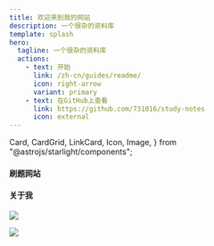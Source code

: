 ```yaml
---
title: 欢迎来到我的网站
description: 一个很杂的资料库
template: splash
hero:
  tagline: 一个很杂的资料库
  actions:
    - text: 开始
      link: /zh-cn/guides/readme/
      icon: right-arrow
      variant: primary
    - text: 在GitHub上查看
      link: https://github.com/731016/study-notes
      icon: external
---
```


  Card,
  CardGrid,
  LinkCard,
  Icon,
  Image,
} from "@astrojs/starlight/components";

#### 刷题网站

<CardGrid stagger>
  <LinkCard
    title="炼码"
    description="在线实操提升技能，专业刷题评测，高效进阶学习体验。"
    href="https://www.lintcode.com/"
  />
  <LinkCard
    title="赛码"
    description="名企真题。"
    href="https://www.acmcoder.com/#/practice/company"
  />
  <LinkCard
    title="牛客网"
    description="牛客网 - 找工作神器|笔试题库|面试经验|实习招聘内推，求职就业一站解决_牛客网。"
    href="https://www.nowcoder.com/"
  />
</CardGrid>

#### 关于我

<div class="not-content">
  <p>
    <a href="https://blog.csdn.net/qq_41666142" target="_blank">
      <img src="https://img.shields.io/badge/CSDN-989,588%E6%80%BB%E8%AE%BF%E9%97%AE%E9%87%8F-blue" />
    </a>
  </p>
  <p>
    <a href="https://github.com/731016" target="_blank">
      <img src="https://img.shields.io/github/stars/731016?style=social" />
    </a>
  </p>
</div>
